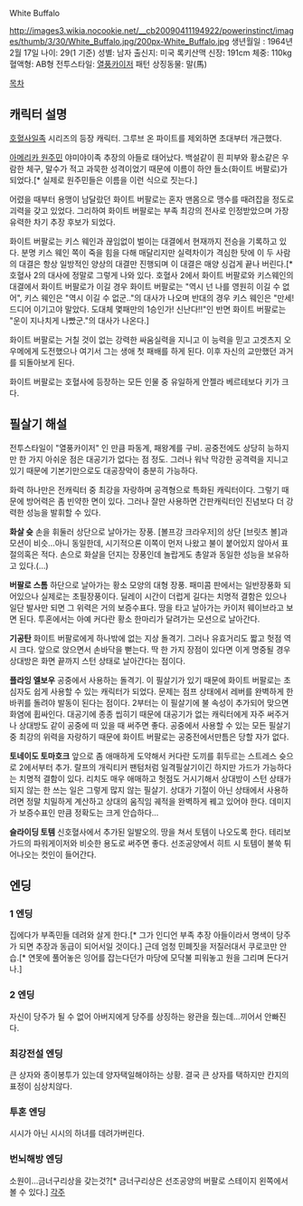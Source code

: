 White Buffalo

http://images3.wikia.nocookie.net/__cb20090411194922/powerinstinct/images/thumb/3/30/White_Buffalo.jpg/200px-White_Buffalo.jpg
생년월일 : 1964년 2월 17일
나이: 29(1 기준)
성별: 남자
출신지: 미국 록키산맥 
신장: 191cm 
체중: 110kg 
혈액형: AB형
전투스타일: [[열풍카이저]] 패턴
상징동물: 말(馬)

[[목차]]

== 캐릭터 설명 ==
[[호혈사일족]] 시리즈의 등장 캐릭터. 그루브 온 파이트를 제외하면 초대부터 개근했다.

[[아메리카 원주민]] 야미야이족 추장의 아들로 태어났다. 백설같이 흰 피부와 황소같은 우람한 체구, 말수가 적고 과묵한 성격이었기 때문에 이름이 하얀 들소(화이트 버팔로)가 되었다.[* 실제로 원주민들은 이름을 이런 식으로 짓는다.]

어렸을 때부터 용맹이 남달랐던 화이트 버팔로는 혼자 맨몸으로 맹수를 때려잡을 정도로 괴력을 갖고 있었다. 그리하여 화이트 버팔로는 부족 최강의 전사로 인정받았으며 가장 유력한 차기 추장 후보가 되었다.

화이트 버팔로는 키스 웨인과 끊임없이 벌이는 대결에서 현재까지 전승을 기록하고 있다. 분명 키스 웨인 쪽이 죽을 힘을 다해 매달리지만 실력차이가 격심한 탓에 이 두 사람의 대결은 항상 일방적인 양상의 대결만 진행되며 이 대결은 매양 싱겁게 끝나 버린다.[* 호혈사 2의 대사에 정말로 그렇게 나와 있다. 호혈사 2에서 화이트 버팔로와 키스웨인의 대결에서 화이트 버팔로가 이길 경우 화이트 버팔로는 "역시 넌 나를 영원히 이길 수 없어", 키스 웨인은 "역시 이길 수 없군.."의 대사가 나오며 반대의 경우 키스 웨인은 "만세! 드디어 이기고야 말았다. 도대체 몇패만의 1승인가! 신난다!!"인 반면 화이트 버팔로는 "운이 지나치게 나빴군."의 대사가 나온다.]

화이트 버팔로는 거칠 것이 없는 강력한 싸움실력을 지니고 이 능력을 믿고 고겟츠지 오우메에게 도전했으나 여기서 그는 생애 첫 패배를 하게 된다. 이후 자신의 교만했던 과거를 되돌아보게 된다.

화이트 버팔로는 호혈사에 등장하는 모든 인물 중 유일하게 안젤라 베르테보다 키가 크다.

== 필살기 해설 ==
전투스타일이 "열풍카이저" 인 만큼 파동계, 패왕계를 구비. 공중전에도 상당히 능하지만 한 가지 아쉬운 점은 대공기가 없다는 점 정도. 그러나 워낙 막강한 공격력을 지니고 있기 때문에 기본기만으로도 대공장악이 충분히 가능하다.

화력 하나만은 전캐릭터 중 최강을 자랑하며 공격형으로 특화된 캐릭터이다. 그렇기 때문에 방어력은 좀 빈약한 면이 있다. 그러나 잘만 사용하면 간판캐릭터인 진념보다 더 강력한 성능을 발휘할 수 있다.

'''화살 슛'''
손을 휘둘러 상단으로 날아가는 장풍.
[볼프강 크라우저]의 상단 [브릿츠 볼]과 모션이 비슷…아니 동일한데, 시기적으론 이쪽이 먼저 나왔고 불이 붙어있지 않아서 표절의혹은 적다. 손으로 화살을 던지는 장풍인데 놀랍게도 총알과 동일한 성능을 보유하고 있다.(…)

'''버팔로 스톰'''
하단으로 날아가는 황소 모양의 대형 장풍. 패미콤 판에서는 일반장풍화 되어있으나 실제로는 초필장풍이다. 딜레이 시간이 더럽게 길다는 치명적 결함은 있으나 일단 발사만 되면 그 위력은 거의 보증수표다. 땅을 타고 날아가는 카이저 웨이브라고 보면 된다. 투혼에서는 아예 커다란 황소 한마리가 달려가는 모션으로 날아간다.

'''기공탄'''
화이트 버팔로에게 하나밖에 없는 지상 돌격기. 그러나 유효거리도 짧고 헛점 역시 크다. 앞으로 앉으면서 손바닥을 뻗는다. 딱 한 가지 장점이 있다면 이게 명중될 경우 상대방은 화면 끝까지 스턴 상태로 날아간다는 점이다.

'''플라잉 엘보우'''
공중에서 사용하는 돌격기. 이 필살기가 있기 때문에 화이트 버팔로는 초심자도 쉽게 사용할 수 있는 캐릭터가 되었다. 문제는 점프 상태에서 레버를 완벽하게 한 바퀴를 돌려야 발동이 된다는 점이다.
2부터는 이 필살기에 불 속성이 추가되어 맞으면 화염에 휩싸인다. 대공기에 종종 씹히기 때문에 대공기가 없는 캐릭터에게 자주 써주거나 상대방도 같이 공중에 떠 있을 때 써주면 좋다. 공중에서 사용할 수 있는 모든 필살기 중 최강의 위력을 자랑하기 때문에 화이트 버팔로는 공중전에서만틈은 당할 자가 없다.

'''토네이도 토마호크'''
앞으로 좀 애매하게 도약해서 커다란 도끼를 휘두르는 스트레스 슛으로 2에서부터 추가. 랄프의 개릭티커 팬텀처럼 일격필살기이긴 하지만 가드가 가능하다는 치명적 결함이 있다. 리치도 매우 애매하고 헛점도 거시기해서 상대방이 스턴 상태가 되지 않는 한 쓰는 일은 그렇게 많지 않는 필살기. 상대가 기절이 아닌 상태에서 사용하려면 정말 치밀하게 계산하고 상대의 움직임 궤적을 완벽하게 꿰고 있어야 한다. 데미지가 보증수표인 만큼 정확도는 크게 안습하다...

'''슬라이딩 토템'''
신호혈사에서 추가된 일발오의. 땅을 쳐서 토템이 나오도록 한다. 테리보가드의 파워게이저와 비슷한 용도로 써주면 좋다. 선조공양에서 히트 시 토템이 불쑥 튀어나오는 컷인이 들어간다.


== 엔딩 ==
=== 1 엔딩 ===
집에다가 부족민들 데려와 살게 한다.[* 그가 인디언 부족 추장 아들이라서 명색이 당주가 되면 추장과 동급이 되어서일 것이다.] 근데 엄청 민폐짓을 저질러대서 쿠로코만 안습.[* 연못에 풀어놓은 잉어를 잡는다던가 마당에 모닥불 피워놓고 원을 그리며 돈다거나.]
=== 2 엔딩 ===
자신이 당주가 될 수 없어 아버지에게 당주를 상징하는 왕관을 줬는데…끼어서 안빠진다.
=== 최강전설 엔딩 ===
큰 상자와 종이봉투가 있는데 양자택일해야하는 상황. 결국 큰 상자를 택하지만 칸지의 표정이 심상치않다.
=== 투혼 엔딩 ===
시시가 아닌 시시의 하녀를 데려가버린다.
=== 번뇌해방 엔딩 ===
소원이…금너구리상을 갖는것?[* 금너구리상은 선조공양의 버팔로 스테이지 왼쪽에서 볼 수 있다.]
[[각주]]
